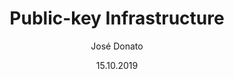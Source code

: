---
title: Public-key Infrastructure
type: article
author: José Donato
file: /CRY_A2.pdf
snippet: Decentralizing PKIs with blockchain (Proof of concept).
date: '15.10.2019'
---